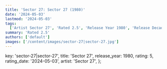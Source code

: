 ```yaml
---
title: 'Sector 27: Sector 27 (1980)'
date: '2024-05-03'
lastmod: '2024-05-03'
tags:
  ['Artist Sector 27', 'Rated 2.5', 'Release Year 1980', 'Release Decade 1980']
summary: 'Rated 2.5'
authors: ['default']
images: ['/content/images/sector-27|sector-27.jpg']
---
```


  key: 'sector-27|sector-27',
  title: 'Sector 27',
  release_year: 1980,
  rating: 5,
  rating_date: '2024-05-03',
  artist: 'Sector 27',
};

<MusicRating data={data} />

